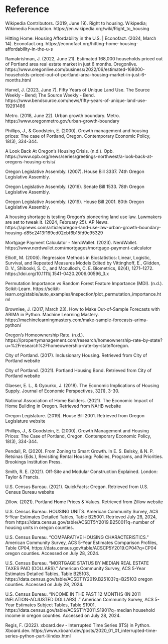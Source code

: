 # Reference

Wikipedia Contributors. (2019, June 19). Right to housing. Wikipedia; Wikimedia Foundation. https://en.wikipedia.org/wiki/Right_to_housing

Hitting Home: Housing Affordability in the U.S. | Econofact. (2024, March 14). Econofact.org. https://econofact.org/hitting-home-housing-affordability-in-the-u-s

Ramakrishnan, J. (2022, June 21). Estimated 168,000 households priced out of Portland area real estate market in just 6 months. Oregonlive. https://www.oregonlive.com/business/2022/06/estimated-168000-households-priced-out-of-portland-area-housing-market-in-just-6-months.html

Harvel, J. (2023, June 7). Fifty Years of Unique Land Use. The Source Weekly - Bend; The Source Weekly - Bend. https://www.bendsource.com/news/fifty-years-of-unique-land-use-19291486

Metro. (2018, June 22). Urban growth boundary. Metro. https://www.oregonmetro.gov/urban-growth-boundary

Phillips, J., & Goodstein, E. (2000). Growth management and housing prices: The case of Portland, Oregon. Contemporary Economic Policy, 18(3), 334-344.

A Look Back At Oregon’s Housing Crisis. (n.d.). Opb. https://www.opb.org/news/series/greetings-northwest/a-look-back-at-oregons-housing-crisis/

Oregon Legislative Assembly. (2007). House Bill 3337. 74th Oregon Legislative Assembly.

Oregon Legislative Assembly. (2016). Senate Bill 1533. 78th Oregon Legislative Assembly.

Oregon Legislative Assembly. (2019). House Bill 2001. 80th Oregon Legislative Assembly.

A housing shortage is testing Oregon’s pioneering land use law. Lawmakers are set to tweak it. (2024, February 25). AP News. https://apnews.com/article/oregon-land-use-law-urban-growth-boundary-housing-d85c2413f169cd02cbf6b15fd9c95329

Mortgage Payment Calculator - NerdWallet. (2023). NerdWallet. https://www.nerdwallet.com/mortgages/mortgage-payment-calculator

Elliott, M. (2006). Regression Methods in Biostatistics: Linear, Logistic, Survival, and Repeated Measures Models Edited by Vittinghoff, E., Glidden, D. V., Shiboski, S. C., and Mcculloch, C. E. Biometrics, 62(4), 1271–1272. https://doi.org/10.1111/j.1541-0420.2006.00596_3.x

Permutation Importance vs Random Forest Feature Importance (MDI). (n.d.). Scikit-Learn. https://scikit-learn.org/stable/auto_examples/inspection/plot_permutation_importance.html

Brownlee, J. (2017, March 23). How to Make Out-of-Sample Forecasts with ARIMA in Python. Machine Learning Mastery. https://machinelearningmastery.com/make-sample-forecasts-arima-python/









Oregon’s Homeownership Rate. (n.d.). https://ipropertymanagement.com/research/homeownership-rate-by-state?u=%2Fresearch%2Fhomeownership-rate-by-state#oregon.

City of Portland. (2017). Inclusionary Housing. Retrieved from City of Portland website

City of Portland. (2021). Portland Housing Bond. Retrieved from City of Portland website

Glaeser, E. L., & Gyourko, J. (2018). The Economic Implications of Housing Supply. Journal of Economic Perspectives, 32(1), 3-30.

National Association of Home Builders. (2021). The Economic Impact of Home Building in Oregon. Retrieved from NAHB website

Oregon Legislature. (2019). House Bill 2001. Retrieved from Oregon Legislature website

Phillips, J., & Goodstein, E. (2000). Growth Management and Housing Prices: The Case of Portland, Oregon. Contemporary Economic Policy, 18(3), 334-344.

Pendall, R. (2020). From Zoning to Smart Growth. In E. S. Belsky, & N. P. Retsinas (Eds.), Revisiting Rental Housing: Policies, Programs, and Priorities. Brookings Institution Press.

Smith, R. E. (2021). Off-Site and Modular Construction Explained. London: Taylor & Francis.

U.S. Census Bureau. (2021). QuickFacts: Oregon. Retrieved from U.S. Census Bureau website

Zillow. (2021). Portland Home Prices & Values. Retrieved from Zillow website

U.S. Census Bureau. HOUSING UNITS. American Community Survey, ACS 5-Year Estimates Detailed Tables, Table B25001. Retrieved July 28, 2024, from https://data.census.gov/table/ACSDT5Y2019.B25001?q=number of housing units in oregon counties.

U.S. Census Bureau. "COMPARATIVE HOUSING CHARACTERISTICS." American Community Survey, ACS 5-Year Estimates Comparison Profiles, Table CP04, https://data.census.gov/table/ACSCP5Y2019.CP04?q=CP04 oregon counties. Accessed on July 28, 2024.

U.S. Census Bureau. "MORTGAGE STATUS BY MEDIAN REAL ESTATE TAXES PAID (DOLLARS)." American Community Survey, ACS 5-Year Estimates Detailed Tables, Table B25103, https://data.census.gov/table/ACSDT1Y2019.B25103?q=B25103 oregon counties. Accessed on July 28, 2024.

U.S. Census Bureau. "INCOME IN THE PAST 12 MONTHS (IN 2011 INFLATION-ADJUSTED DOLLARS) ." American Community Survey, ACS 5-Year Estimates Subject Tables, Table S1901, https://data.census.gov/table/ACSST1Y2011.S1901?q=median household income in oregon counties. Accessed on July 28, 2024.

Regis, F. (2022). xboard.dev - Interrupted Time Series (ITS) in Python. Xboard.dev. https://www.xboard.dev/posts/2020_01_01_interrupted-time-series-python-part-I/index.html